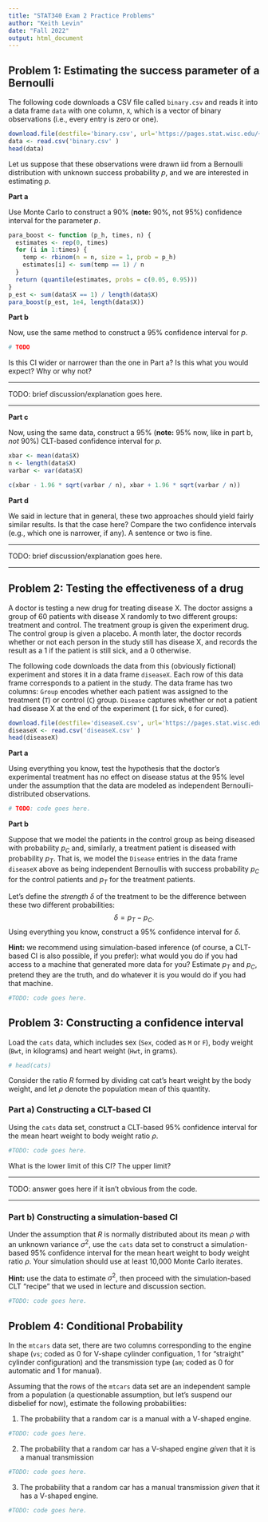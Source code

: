 ```yaml
---
title: "STAT340 Exam 2 Practice Problems"
author: "Keith Levin"
date: "Fall 2022"
output: html_document
---
```


## Problem 1: Estimating the success parameter of a Bernoulli

The following code downloads a CSV file called `binary.csv` and reads it into a data frame `data` with one column, `X`, which is a vector of binary observations (i.e., every entry is zero or one).
```r

download.file(destfile='binary.csv', url='https://pages.stat.wisc.edu/~kdlevin/teaching/Fall2021/STAT340/Exam2/binary_data.csv')
data <- read.csv('binary.csv' )
head(data)
```

Let us suppose that these observations were drawn iid from a Bernoulli distribution with unknown success probability $p$, and we are interested in estimating $p$.

__Part a__

Use Monte Carlo to construct a 90% (__note:__ 90%, not 95%) confidence interval for the parameter $p$.

```r
para_boost <- function (p_h, times, n) {
  estimates <- rep(0, times)
  for (i in 1:times) {
    temp <- rbinom(n = n, size = 1, prob = p_h)
    estimates[i] <- sum(temp == 1) / n
  }
  return (quantile(estimates, probs = c(0.05, 0.95)))
}
p_est <- sum(data$X == 1) / length(data$X)
para_boost(p_est, 1e4, length(data$X))
```

__Part b__

Now, use the same method to construct a 95% confidence interval for $p$.
```r
# TODO
```

Is this CI wider or narrower than the one in Part a?
Is this what you would expect?
Why or why not?

***

TODO: brief discussion/explanation goes here.

***

__Part c__

Now, using the same data, construct a 95% (__note:__ 95% now, like in part b, *not* 90%) CLT-based confidence interval for $p$.
```r
xbar <- mean(data$X)
n <- length(data$X)
varbar <- var(data$X)

c(xbar - 1.96 * sqrt(varbar / n), xbar + 1.96 * sqrt(varbar / n))
```

__Part d__

We said in lecture that in general, these two approaches should yield fairly similar results.
Is that the case here?
Compare the two confidence intervals (e.g., which one is narrower, if any).
A sentence or two is fine.

***

TODO: brief discussion/explanation goes here.

***

## Problem 2: Testing the effectiveness of a drug

A doctor is testing a new drug for treating disease X.
The doctor assigns a group of 60 patients with disease X randomly to two different groups: treatment and control.
The treatment group is given the experiment drug.
The control group is given a placebo.
A month later, the doctor records whether or not each person in the study still has disease X, and records the result as a 1 if the patient is still sick, and a 0 otherwise.

The following code downloads the data from this (obviously fictional) experiment and stores it in a data frame `diseaseX`.
Each row of this data frame corresponds to a patient in the study.
The data frame has two columns: `Group` encodes whether each patient was assigned to the treatment (`T`) or control (`C`) group.
`Disease` captures whether or not a patient had disease X at the end of the experiment (`1` for sick, `0` for cured).

```r
download.file(destfile='diseaseX.csv', url='https://pages.stat.wisc.edu/~kdlevin/teaching/Fall2021/STAT340/Exam2/diseaseX_data.csv')
diseaseX <- read.csv('diseaseX.csv' )
head(diseaseX)
```

__Part a__

Using everything you know, test the hypothesis that the doctor's experimental treatment has no effect on disease status at the 95% level under the assumption that the data are modeled as independent Bernoulli-distributed observations.

```r
# TODO: code goes here.
```

__Part b__

Suppose that we model the patients in the control group as being diseased with probability $p_C$ and, similarly, a treatment patient is diseased with probability $p_T$.
That is, we model the `Disease` entries in the data frame `diseaseX` above as being independent Bernoullis with success probability $p_C$ for the control patients and $p_T$ for the treatment patients.

Let's define the *strength* $\delta$ of the treatment to be the difference between these two different probabilities:
$$
\delta = p_T - p_C.
$$
Using everything you know, construct a 95% confidence interval for $\delta$.

__Hint:__ we recommend using simulation-based inference (of course, a CLT-based CI is also possible, if you prefer): what would you do if you had access to a machine that generated more data for you? Estimate $p_T$ and $p_C$, pretend they are the truth, and do whatever it is you would do if you had that machine.

```r

#TODO: code goes here.

```

## Problem 3: Constructing a confidence interval

Load the `cats` data, which includes sex (`Sex`, coded as `M` or `F`), body weight (`Bwt`, in kilograms) and heart weight (`Hwt`, in grams).

```r
# head(cats)
```

Consider the ratio $R$ formed by dividing cat cat's heart weight by the body weight, and let $\rho$ denote the population mean of this quantity.

### Part a) Constructing a CLT-based CI

Using the `cats` data set, construct a CLT-based $95\%$ confidence interval for the mean heart weight to body weight ratio $\rho$.

```r
#TODO: code goes here.
```

What is the lower limit of this CI? The upper limit?

***

TODO: answer goes here if it isn't obvious from the code.

***

### Part b) Constructing a simulation-based CI

Under the assumption that $R$ is normally distributed about its mean $\rho$ with an unknown variance $\sigma^2$, use the `cats` data set to construct a simulation-based $95\%$ confidence interval for the mean heart weight to body weight ratio $\rho$.
Your simulation should use at least 10,000 Monte Carlo iterates.

__Hint:__ use the data to estimate $\sigma^2$, then proceed with the simulation-based CLT "recipe" that we used in lecture and discussion section.

```r
#TODO: code goes here.
```

## Problem 4: Conditional Probability

In the `mtcars` data set, there are two columns corresponding to the engine shape (`vs`; coded as $0$ for V-shape cylinder configuation, $1$ for "straight" cylinder configuration) and the transmission type (`am`; coded as $0$ for automatic and $1$ for manual).

Assuming that the rows of the `mtcars` data set are an independent sample from a population (a questionable assumption, but let's suspend our disbelief for now), estimate the following probabilities:

1. The probability that a random car is a manual with a V-shaped engine.

```r
#TODO: code goes here.
```

2. The probability that a random car has a V-shaped engine *given* that it is a manual transmission

```r
#TODO: code goes here.
```

3. The probability that a random car has a manual transmission *given* that it has a V-shaped engine.

```r
#TODO: code goes here.
```